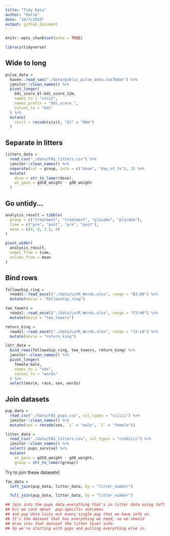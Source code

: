 ```yaml
---
title: "Tidy Data"
author: "Katie"
date: "10/7/2019"
output: github_document
---
```


```r
knitr::opts_chunk$set(echo = TRUE)

library(tidyverse) 
```

## Wide to long 

```r
pulse_data = 
  haven::read_sas("./data/public_pulse_data.sas7bdat") %>% 
  janitor::clean_names() %>% 
  pivot_longer(
    bdi_score_bl:bdi_score_12m, 
    names_to = "visit", 
    names_prefix = "bdi_score_", 
    values_to = "bdi"
  ) %>% 
  mutate(
    visit = recode(visit, "bl" = "00m")
  )
```

## Separate in litters 

```r
litters_data = 
  read_csv("./data/FAS_litters.csv") %>% 
  janitor::clean_names() %>% 
  separate(col = group, into = c("dose", "day_of_tx"), 3) %>% 
  mutate(
    dose = str_to_lower(dose), 
    wt_gain = gd18_weight - gd0_weight
  )
```

## Go untidy...

```r
analysis_result = tibble(
  group = c("treatment", "treatment", "placebo", "placebo"),
  time = c("pre", "post", "pre", "post"),
  mean = c(4, 8, 3.5, 4)
)

pivot_wider(
  analysis_result, 
  names_from = time, 
  values_from = mean
)
```

## Bind rows 

```r
fellowship_ring = 
  readxl::read_excel("./data/LotR_Words.xlsx", range = "B3:D6") %>% 
  mutate(movie = "fellowship_ring") 

two_towers = 
  readxl::read_excel("./data/LotR_Words.xlsx", range = "F3:H6") %>%
  mutate(movie = "two_towers")

return_king = 
  readxl::read_excel("./data/LotR_Words.xlsx", range = "J3:L6") %>%
  mutate(movie = "return_king")

lotr_data = 
  bind_rows(fellowship_ring, two_towers, return_king) %>% 
  janitor::clean_names() %>% 
  pivot_longer(
    female:male, 
    names_to = "sex", 
    values_to = "words"
  ) %>% 
  select(movie, race, sex, words)
```

## Join datasets

```r
pup_data = 
  read_csv("./data/FAS_pups.csv", col_types = "ciiiii") %>%
  janitor::clean_names() %>%
  mutate(sex = recode(sex, `1` = "male", `2` = "female")) 

litter_data = 
  read_csv("./data/FAS_litters.csv", col_types = "ccddiiii") %>%
  janitor::clean_names() %>%
  select(-pups_survive) %>%
  mutate(
    wt_gain = gd18_weight - gd0_weight,
    group = str_to_lower(group))
```

Try to join these datasets! 

```r
fas_data = 
  left_join(pup_data, litter_data, by = "litter_number") 

  full_join(pup_data, litter_data, by = "litter_number") 

## Join into the pups data everything that's in litter data using left join
## b/c we care about  pup-specific outcomes 
## and pup data lists out every single pup that we have info on. 
## It's the dataset that has everything we need, so we should 
## draw into that dataset the litter level info. 
## So we're starting with pups and pulling everything else in. 
```

